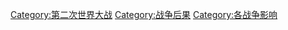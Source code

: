 {{Commonscat|Aftermath of World War II}}

[[Category:第二次世界大战|Category:第二次世界大战]]
[[Category:战争后果|Category:战争后果]]
[[Category:各战争影响|Category:各战争影响]]